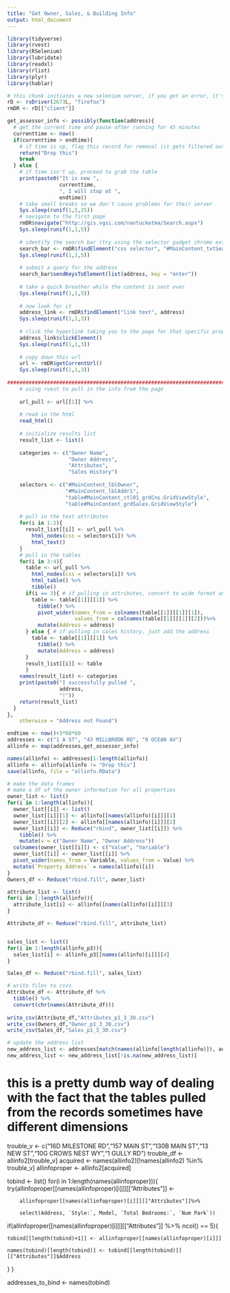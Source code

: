 ---
title: "Get Owner, Sales, & Building Info"
output: html_document
---

```{r}
library(tidyverse)
library(rvest)
library(RSelenium)
library(lubridate)
library(readxl)
library(rlist)
library(plyr)
library(hablar)
```
```{r}
# this chunk initiates a new selenium server, if you get an error, it's usually because the port is already in use, change the first argument of rs(Driver) to four random digits followed by an L
rD <- rsDriver(2673L, "firefox")
rmDR <- rD[["client"]]
```

```{r}
get_assessor_info <- possibly(function(address){
  # get the current time and pause after running for 45 minutes
  currenttime <- now()
  if(currenttime > endtime){
    # if time is up, flag this record for removal (it gets filtered out in below chunk)
    return("Drop this")
    break 
  } else {
    # if time isn't up, proceed to grab the table
    print(paste0("It is now ",
                 currenttime,
                 ", I will stop at ",
                 endtime))
    # take small breaks so we don't cause problems for their server
    Sys.sleep(runif(1,5,25))
    # navigate to the first page
    rmDR$navigate("http://gis.vgsi.com/nantucketma/Search.aspx")
    Sys.sleep(runif(1,1,5))
    
    # identify the search bar (try using the selector gadget chrome extension if unsure)
    search_bar <- rmDR$findElement("css selector", "#MainContent_txtSearchAddress")
    Sys.sleep(runif(1,1,5))
    
    # submit a query for the address
    search_bar$sendKeysToElement(list(address, key = "enter"))
    
    # take a quick breather while the content is sent over
    Sys.sleep(runif(1,1,5))
    
    # now look for it  
    address_link <- rmDR$findElement("link text", address)
    Sys.sleep(runif(1,1,3))
    
    # click the hyperlink taking you to the page for that specific property
    address_link$clickElement()
    Sys.sleep(runif(1,1,3))
    
    # copy down this url
    url <- rmDR$getCurrentUrl()
    Sys.sleep(runif(1,1,3))
    
################################################################################    
    # using rvest to pull in the info from the page
    
    url_pull <- url[[1]] %>%
    
    # read in the html  
    read_html()
    
    # initialize results list
    result_list <- list()
    
    categories <- c("Owner Name",
                    "Owner Address", 
                    "Attributes",
                    "Sales History")
    
    selectors <- c("#MainContent_lblOwner",
                   "#MainContent_lblAddr1",
                   "table#MainContent_ctl01_grdCns.GridViewStyle",
                   "table#MainContent_grdSales.GridViewStyle")
    
    # pull in the text attributes
    for(i in 1:2){
      result_list[[i]] <- url_pull %>% 
        html_nodes(css = selectors[i]) %>% 
        html_text()
    }
    # pull in the tables
    for(i in 3:4){
      table <- url_pull %>% 
        html_nodes(css = selectors[i]) %>% 
        html_table() %>% 
        tibble()
      if(i == 3){ # if pulling in attributes, convert to wide format and add address so we can merge
        table <- table[[1]][[1]] %>% 
          tibble() %>% 
          pivot_wider(names_from = colnames(table[[1]][[1]][1]),
                      values_from = colnames(table[[1]][[1]][2]))%>%
          mutate(Address = address)
      } else { # if pulling in sales history, just add the address
        table <- table[[1]][[1]] %>% 
          tibble() %>% 
          mutate(Address = address)
      }
      result_list[[i]] <- table
      }
    names(result_list) <- categories
    print(paste0("I successfully pulled ",
                 address,
                 "!"))
    return(result_list)
  }
},
    otherwise = "Address not Found")

```

```{r}
endtime <- now()+3*60*60
addresses <- c("1 A ST", "43 MILLBROOK RD", "9 OCEAN AV")
allinfo <- map(addresses,get_assessor_info)

names(allinfo) <- addresses[1:length(allinfo)]
allinfo <- allinfo[allinfo != "Drop this"]
save(allinfo, file = "allinfo.RData")
```



```{r}
# make the data frames
# make a df of the owner information for all properties
owner_list <- list()
for(i in 1:length(allinfo)){
  owner_list[[i]] <- list()
  owner_list[[i]][1] <- allinfo[[names(allinfo)[i]]][1]
  owner_list[[i]][2] <- allinfo[[names(allinfo)[i]]][2]
  owner_list[[i]] <- Reduce("rbind", owner_list[[i]]) %>%
    tibble() %>% 
    mutate(v = c("Owner Name", "Owner Address"))
  colnames(owner_list[[i]]) <- c("Value", "Variable")
  owner_list[[i]] <- owner_list[[i]] %>% 
  pivot_wider(names_from = Variable, values_from = Value) %>% 
  mutate(`Property Address` = names(allinfo)[i])
}
Owners_df <- Reduce("rbind.fill", owner_list)

attribute_list <- list()
for(i in 1:length(allinfo)){
  attribute_list[i] <- allinfo[[names(allinfo)[i]]][3]
}

Attribute_df <- Reduce("rbind.fill", attribute_list)


sales_list <- list()
for(i in 1:length(allinfo_p3)){
  sales_list[i] <- allinfo_p3[[names(allinfo)[i]]][4]
}

Sales_df <- Reduce("rbind.fill", sales_list)
```

```{r}
# write files to csvs
Attribute_df <- Attribute_df %>% 
  tibble() %>% 
  convert(chr(names(Attribute_df)))
 
write_csv(Attribute_df,"Attributes_p1_3_30.csv")
write_csv(Owners_df,"Owner_p1_3_30.csv")
write_csv(Sales_df,"Sales_p1_3_30.csv")

# update the address list
new_address_list <- addresses[match(names(allinfo[length(allinfo)]), addresses) + 1 :length(addresses)]
new_address_list <- new_address_list[!is.na(new_address_list)]
```





# this is a pretty dumb way of dealing with the fact that the tables pulled from the records sometimes have different dimensions
trouble_v <- c("16D MILESTONE RD","157 MAIN ST","130B MAIN ST","13 NEW ST","10G CROWS NEST WY","1 GULLY RD")
trouble_df <- allinfo2[trouble_v]
acquired <- names(allinfo2)[!names(allinfo2) %in% trouble_v]
allinfoproper <- allinfo2[acquired]

tobind <- list()
for(i in 1:length(names(allinfoproper))){
  try(allinfoproper[[names(allinfoproper)[i]]][["Attributes"]] <-
        
        allinfoproper[[names(allinfoproper)[i]]][["Attributes"]]%>%
    
        select(Address, `Style:`, Model, `Total Bedrooms:`, `Num Park`))
  
  if(allinfoproper[[names(allinfoproper)[i]]][["Attributes"]] %>% ncol() == 5){
  
    tobind[[length(tobind)+1]] <- allinfoproper[[names(allinfoproper)[i]]]
  
    names(tobind)[length(tobind)] <- tobind[[length(tobind)]][["Attributes"]]$Address
  }
}

addresses_to_bind <- names(tobind)
